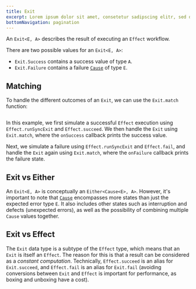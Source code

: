```yaml
---
title: Exit
excerpt: Lorem ipsum dolor sit amet, consetetur sadipscing elitr, sed diam nonumy eirmod tempor invidunt ut labore.
bottomNavigation: pagination
---
```


An `Exit<E, A>` describes the result of executing an `Effect` workflow.

There are two possible values for an `Exit<E, A>`:

- `Exit.Success` contains a success value of type `A`.
- `Exit.Failure` contains a failure [`Cause`](cause) of type `E`.

## Matching

To handle the different outcomes of an `Exit`, we can use the `Exit.match` function:

```ts file=<rootDir>/src/reference/data-types/exit/matching.ts

```

In this example, we first simulate a successful `Effect` execution using `Effect.runSyncExit` and `Effect.succeed`. We then handle the `Exit` using `Exit.match`, where the `onSuccess` callback prints the success value.

Next, we simulate a failure using `Effect.runSyncExit` and `Effect.fail`, and handle the `Exit` again using `Exit.match`, where the `onFailure` callback prints the failure state.

## Exit vs Either

An `Exit<E, A>` is conceptually an `Either<Cause<E>, A>`. However, it's important to note that [`Cause`](cause) encompasses more states than just the expected error type `E`. It also includes other states such as interruption and defects (unexpected errors), as well as the possibility of combining multiple `Cause` values together.

## Exit vs Effect

The `Exit` data type is a subtype of the `Effect` type, which means that an `Exit` is itself an `Effect`.
The reason for this is that a result can be considered as a _constant computation_.
Technically, `Effect.succeed` is an alias for `Exit.succeed`, and `Effect.fail` is an alias for `Exit.fail` (avoiding conversions between `Exit` and `Effect` is important for performance, as boxing and unboxing have a cost).
